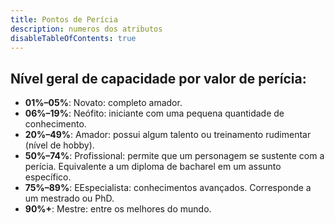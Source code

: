 ```yaml
---
title: Pontos de Perícia
description: numeros dos atributos
disableTableOfContents: true
---
```



## Nível geral de capacidade por valor de perícia:

- **01%–05%**: Novato: completo amador.
- **06%–19%**: Neófito: iniciante com uma pequena
quantidade de conhecimento.
- **20%–49%**: Amador: possui algum talento ou treinamento rudimentar (nível de hobby).
- **50%–74%**: Profissional: permite que um personagem se sustente com a perícia. Equivalente a um diploma de bacharel em um assunto específico.
- **75%–89%**: EEspecialista: conhecimentos avançados. Corresponde a um mestrado ou PhD.
- **90%+**: Mestre: entre os melhores do mundo.